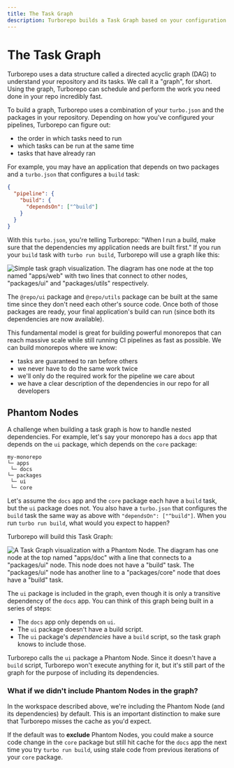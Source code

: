 ```yaml
---
title: The Task Graph
description: Turborepo builds a Task Graph based on your configuration and repository structure.
---
```


# The Task Graph

Turborepo uses a data structure called a directed acyclic graph (DAG) to understand your repository and its tasks. We call it a "graph", for short. Using the graph, Turborepo can schedule and perform the work you need done in your repo incredibly fast.

To build a graph, Turborepo uses a combination of your `turbo.json` and the packages in your repository. Depending on how you've configured your pipelines, Turborepo can figure out:

- the order in which tasks need to run
- which tasks can be run at the same time
- tasks that have already ran

For example, you may have an application that depends on two packages and a `turbo.json` that configures a `build` task:

```json
{
  "pipeline": {
    "build": {
      "dependsOn": ["^build"]
    }
  }
}
```

With this `turbo.json`, you're telling Turborepo: "When I run a build, make sure that the dependencies my application needs are built first." If you run your `build` task with `turbo run build`, Turborepo will use a graph like this:

![Simple task graph visualization. The diagram has one node at the top named "apps/web" with two lines that connect to other nodes, "packages/ui" and "packages/utils" respectively.](/images/docs/simple-task-graph.png)

The `@repo/ui` package and `@repo/utils` package can be built at the same time since they don't need each other's source code. Once both of those packages are ready, your final application's build can run (since both its dependencies are now available).

This fundamental model is great for building powerful monorepos that can reach massive scale while still running CI pipelines as fast as possible. We can build monorepos where we know:

- tasks are guaranteed to ran before others
- we never have to do the same work twice
- we'll only do the required work for the pipeline we care about
- we have a clear description of the dependencies in our repo for all developers

## Phantom Nodes

A challenge when building a task graph is how to handle nested dependencies. For
example, let's say your monorepo has a `docs` app that depends on the `ui`
package, which depends on the `core` package:

```
my-monorepo
└─ apps
 └─ docs
└─ packages
 └─ ui
 └─ core
```

Let's assume the `docs` app and the `core` package each have a `build` task,
but the `ui` package does not. You also have a `turbo.json` that configures the `build` task
the same way as above with `"dependsOn": ["^build"]`. When you run `turbo run build`, what would you expect to happen?

Turborepo will build this Task Graph:

![A Task Graph visualization with a Phantom Node. The diagram has one node at the top named "apps/doc" with a line that connects to a "packages/ui" node. This node does not have a "build" task. The "packages/ui" node has another line to a "packages/core" node that does have a "build" task.](/images/docs/phantom-nodes.png)

The `ui` package is included in the graph, even though it is only a
transitive dependency of the `docs` app. You can think of this graph being built in a series of steps:

- The `docs` app only depends on `ui`.
- The `ui` package doesn't have a build script.
- The `ui` package's _dependencies_ have a `build` script, so the task graph knows to include those.

Turborepo calls the `ui` package a Phantom Node. Since it doesn't have a `build` script, Turborepo won't execute anything for it, but it's still part of the graph for the purpose of including its dependencies.

### What if we didn't include Phantom Nodes in the graph?

In the workspace described above, we're including the Phantom Node (and its dependencies) by default. This is an important distinction to make sure that Turborepo misses the cache as you'd expect.

If the default was to **exclude** Phantom Nodes, you could make a source code change in the `core` package but still hit cache for the `docs` app the next time you try `turbo run build`, using stale code from previous iterations of your `core` package.
